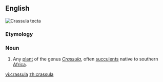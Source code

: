 {{also|Crassula}}
==English==
[[Image:Crassula tecta.jpg|thumb|''Crassula tecta'']]
{{wikipedia}}
{{wikispecies}}
===Etymology===
{{rfe}}
===Noun===
{{en-noun}}

# {{context|botany}} Any [[plant]] of the genus ''[[Crassula]]'', often [[succulent]]s native to southern [[Africa]].

[[vi:crassula]]
[[zh:crassula]]